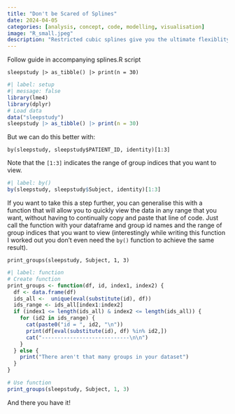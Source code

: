 ```yaml
---
title: "Don't be Scared of Splines"
date: 2024-04-05
categories: [analysis, concept, code, modelling, visualisation]
image: "R_small.jpeg"
description: "Restricted cubic splines give you the ultimate flexiblity in modelling continuous predictors."
---
```


Follow guide in accompanying splines.R script

`sleepstudy |> as_tibble() |> print(n = 30)`

```r
#| label: setup
#| message: false
library(lme4)
library(dplyr)
# Load data
data("sleepstudy")
sleepstudy |> as_tibble() |> print(n = 30)
```

But we can do this better with:

`by(sleepstudy, sleepstudy$PATIENT_ID, identity)[1:3]`

Note that the `[1:3]` indicates the range of group indices that you want to view.

```r
#| label: by()
by(sleepstudy, sleepstudy$Subject, identity)[1:3]
```

If you want to take this a step further, you can generalise this with a function that will allow you to quickly view the data in any range that you want, without having to continually copy and paste that line of code. Just call the function with your dataframe and group id names and the range of group indices that you want to view (interestingly while writing this function I worked out you don't even need the `by()` function to achieve the same result).

`print_groups(sleepstudy, Subject, 1, 3)`

```r
#| label: function
# Create function
print_groups <- function(df, id, index1, index2) {
  df <- data.frame(df)
  ids_all <-  unique(eval(substitute(id), df))
  ids_range <- ids_all[index1:index2]
  if (index1 <= length(ids_all) & index2 <= length(ids_all)) {
    for (id2 in ids_range) {
      cat(paste0("id = ", id2, "\n"))
      print(df[eval(substitute(id), df) %in% id2,])
      cat("----------------------------\n\n")
    }
  } else {
    print("There aren't that many groups in your dataset")
  }
}

# Use function
print_groups(sleepstudy, Subject, 1, 3)
```

And there you have it!

